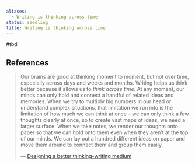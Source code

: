 ```yaml
---
aliases:
  - Writing is thinking across time
status: seedling
title: Writing is thinking across time
---
```

#tbd

## References

> Our brains are good at thinking moment to moment, but not over time, especially across days and weeks and months. Writing helps us think better because it allows us to _think across time_. At any moment, our minds can only hold and connect a handful of related ideas and memories. When we try to multiply big numbers in our head or understand complex situations, that limitation we run into is the limitation of how much we can think at once – we can only think a few thoughts clearly at once, so to create vast maps of ideas, we need a larger surface. When we take notes, we render our thoughts onto paper so that we can hold onto them even when they aren’t at the top of our minds. We can lay out a hundred different ideas on paper and move them around to connect them and group them easily.
>
> — [Designing a better thinking-writing medium](https://thesephist.com/posts/medium/)

